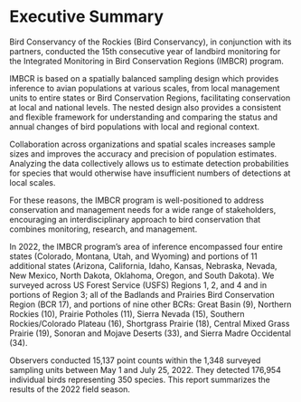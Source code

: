 # Executive Summary

Bird Conservancy of the Rockies (Bird Conservancy), in conjunction with its partners, conducted the 15th consecutive year of landbird monitoring for the Integrated Monitoring in Bird Conservation Regions (IMBCR) program.  

IMBCR is based on a spatially balanced sampling design which provides inference to avian populations at various scales, from local management units to entire states or Bird Conservation Regions, facilitating conservation at local and national levels. The nested design also provides a consistent and flexible framework for understanding and comparing the status and annual changes of bird populations with local and regional context.  

Collaboration across organizations and spatial scales increases sample sizes and improves the accuracy and precision of population estimates. Analyzing the data collectively allows us to estimate detection probabilities for species that would otherwise have insufficient numbers of detections at local scales.  

For these reasons, the IMBCR program is well-positioned to address conservation and management needs for a wide range of stakeholders, encouraging an interdisciplinary approach to bird conservation that combines monitoring, research, and management.

In 2022, the IMBCR program’s area of inference encompassed four entire states (Colorado, Montana, Utah, and Wyoming) and portions of 11 additional states (Arizona, California, Idaho, Kansas, Nebraska, Nevada, New Mexico, North Dakota, Oklahoma, Oregon, and South Dakota). We surveyed across US Forest Service (USFS) Regions 1, 2, and 4 and in portions of Region 3; all of the Badlands and Prairies Bird Conservation Region (BCR 17), and portions of nine other BCRs: Great Basin (9), Northern Rockies (10), Prairie Potholes (11), Sierra Nevada (15), Southern Rockies/Colorado Plateau (16), Shortgrass Prairie (18), Central Mixed Grass Prairie (19), Sonoran and Mojave Deserts (33), and Sierra Madre Occidental (34).

Observers conducted 15,137 point counts within the 1,348 surveyed sampling units between May 1 and July 25, 2022. They detected 176,954 individual birds representing 350 species. This report summarizes the results of the 2022 field season. 
